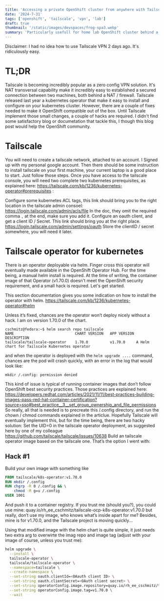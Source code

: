 ```yaml
---
title: 'Accessing a private OpenShift cluster from anywhere with Tailscale VPN'
date: '2024-7-31'
tags: ['openshift', 'tailscale', 'vpn', 'lab']
draft: true
thumbnail: '/static/images/devspaces/frog-spa3.webp'
summary: 'Particularly usefull for home lab OpenShift cluster behind a NAT / firewall, I explain how to get Tailscale to work on your OpenShift cluster'
---
```


Disclaimer: I had no idea how to use Tailscale VPN 2 days ago. It's ridiculously easy.

# TL;DR

Tailscale is becoming incredibly popular as a zero config VPN solution. It's NAT transversal capability make it incredibly easy to
established a secured connection between two machines, both behind a NAT / firewall. Tailscale released last year a kubernetes operator that
make it easy to install and configure on your kubernetes cluster. However, there are a couple of fixes needed to make it OpenShift
compatible out of the box. Until Tailscale implement those small changes, a couple of hacks are required. I didn't find some satisfactory
blog or documetation that tackle this, I though this blog post would help the OpenShift community.

<TOCInline toc={props.toc} asDisclosure />

# Tailscale

You will need to create a tailscale network, attached to an account. I Signed up with my personal google account.
Then there should be some instruction to install tailscale on your first machine, your current laptop is a good place to start.
Just follow those steps. Once you have access to the tailscale console, you will need two complete two kubernetes prerequisites,
as explained here: https://tailscale.com/kb/1236/kubernetes-operator#prerequisites :

Configure some kubernetes ACL tags, this link should bring you to the right location in the tailscale admin consoel: https://login.tailscale.com/admin/acls/file In the doc, they omit the required comma `,` at the end, make sure you add it.
Configure an oauth client, and get a client ID / Secret. This link should bring you at the right place. https://login.tailscale.com/admin/settings/oauth Store the clientID / secret somewhere, you will need it later.

# Tailscale operator for kubernetes

There is an operator deployable via helm. Finger cross this operator will eventually made available in the OpenShift Operator Hub. For the time being, a manual helm install is required.
At the time of writing, the container image of that Operator (v1.70.0) doesn't meet the OpenShift security requirement, and a small hack is required. Let's get started.

This section documentation gives you some indication on how to install the operator with helm. https://tailscale.com/kb/1236/kubernetes-operator#helm

Unless it’s fixed, chances are the operator won’t deploy nicely without a hack. I am on version 1.70.0 of the chart.

```
cschmitz@fedora:~$ helm search repo tailscale
NAME                        	CHART VERSION	APP VERSION	DESCRIPTION
tailscale/tailscale-operator	1.70.0       	v1.70.0    	A Helm chart for Tailscale Kubernetes operator
```

and when the operator is deployed with the `helm upgrade ....` command, chances are the pod will crash quickly, with an error in the log that would look like:

```
mkdir /.config: permission denied
```

This kind of issue is typical of running container images that don’t follow OpenShift best security practices. Those practices are explained here: https://developers.redhat.com/articles/2021/11/11/best-practices-building-images-pass-red-hat-container-certification?source=sso#best_practice__3__set_group_ownership_and_file_permissions
So really, all that is needed is to precreate this /.config directory, and run the chown / chmod commands explained in the articlue. Hopefully Tailscale will eventually implement this, but for the time being, there are two hacky solution:
Set the UID=0 in the tailscale operator deployment, as suggested here by one of my colleague https://github.com/tailscale/tailscale/issues/10638
Build an tailscale operator image based on the tailscale one. That’s the option I went with:

## Hack #1

Build your own image with something like

```Dockerfile
FROM tailscale/k8s-operator:v1.70.0
RUN mkdir /.config
RUN chgrp -R 0 /.config && \
    chmod -R g=u /.config
USER 1001
```

And push it to a container registry. If you trust me (should you?), you could use mine: quay.io/rh_ee_cschmitz/tailscale-ocp-k8s-operator:v1.70.0 but really, don’t use my image, who knows what’s inside apart for me?
Besides, mine is for v1.70.0, and the Tailscale project is moving quickly...

Using that modified image with the helm chart is quite simple, it just needs two extra arg to overwirte the imag repo and image tag (adjust with your image of course, unless you trust me):

```bash
helm upgrade \
  --install \
  tailscale-operator \
  tailscale/tailscale-operator \
  --namespace=tailscale \
  --create-namespace \
  --set-string oauth.clientId=<OAauth client ID> \
  --set-string oauth.clientSecret=<OAuth client secret> \
  --set-string operatorConfig.image.repository=quay.io/rh_ee_cschmitz/tailscale-ocp-k8s-operator \
  --set-string operatorConfig.image.tag=v1.70.0 \
  --wait
```
